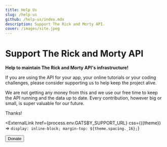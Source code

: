 ```yaml
---
title: Help Us
slug: /help-us
github: /help-us/index.mdx
description: Support The Rick and Morty API.
cover: /images/site.jpeg
---
```



# Support The Rick and Morty API

**Help to maintain The Rick and Morty API's infrastructure!**

If you are using the API for your app, your online tutorials or your coding challenges, please consider supporting us to help keep the project alive.

We are not getting any money from this and we use our free time to keep the API running and the data up to date. Every contribution, however big or small, is super valuable for our future.

Thanks!

<ExternalLink
  href={process.env.GATSBY_SUPPORT_URL}
  css={({theme}) => `display: inline-block; margin-top: ${theme.spacing._16};`}
>
  <Button strong>Donate</Button>
</ExternalLink>
